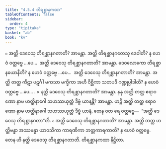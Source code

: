 ```yaml
---
title: "4.5.4 တိရစ္ဆာနကထာ"
tableOfContents: false
sidebar:
  order: 4
type: "tipitaka"
basket: "ab"
book: "kv"
---
```



<DynamicBreadcrumb />

<Division number="869" book="kv" e="ch" v="32" p="432">

<Paragraph number="2676" book="kv">
๐ အတ္ထိ ဒေဝေသု တိရစ္ဆာနဂတာတိ? အာမန္တာ. အတ္ထိ တိရစ္ဆာနဂတေသု ဒေဝါတိ? န ဟေဝံ ဝတ္တဗ္ဗေ …ပေ…  အတ္ထိ ဒေဝေသု တိရစ္ဆာနဂတာတိ? အာမန္တာ. ဒေဝလောကော တိရစ္ဆာနယောနီတိ? န ဟေဝံ ဝတ္တဗ္ဗေ …ပေ…  အတ္ထိ ဒေဝေသု တိရစ္ဆာနဂတာတိ? အာမန္တာ. အတ္ထိ တတ္ထ ကီဋာ ပဋင်္ဂါ မကသာ မက္ခိကာ အဟီ ဝိစ္ဆိကာ သတပဒီ ဂဏ္ဍုပ္ပါဒါတိ? န ဟေဝံ ဝတ္တဗ္ဗေ …ပေ… .
</Paragraph>

</Division>
<Division number="870" book="kv" e="ch" v="32" p="432">

<Paragraph number="2677" book="kv">
× နတ္ထိ ဒေဝေသု တိရစ္ဆာနဂတာတိ? အာမန္တာ. နနု အတ္ထိ တတ္ထ ဧရာဝဏော နာမ ဟတ္ထိနာဂေါ သဟဿယုတ္တံ ဒိဗ္ဗံ ယာနန္တိ? အာမန္တာ. ဟဉ္စိ အတ္ထိ တတ္ထ ဧရာဝဏော နာမ ဟတ္ထိနာဂေါ သဟဿယုတ္တံ ဒိဗ္ဗံ ယာနံ, တေန ဝတ ရေ ဝတ္တဗ္ဗေ—  “အတ္ထိ ဒေဝေသု တိရစ္ဆာနဂတာ”တိ.
</Paragraph>

</Division>
<Division number="871" book="kv" e="ch" v="32" p="432">

<Paragraph number="2678" book="kv">
๐ အတ္ထိ ဒေဝေသု တိရစ္ဆာနဂတာတိ? အာမန္တာ. အတ္ထိ တတ္ထ ဟတ္ထိဗန္ဓာ အဿဗန္ဓာ ယာဝသိကာ ကာရဏိကာ ဘတ္တကာရကာတိ? န ဟေဝံ ဝတ္တဗ္ဗေ. တေန ဟိ နတ္ထိ ဒေဝေသု တိရစ္ဆာနဂတာတိ.

</Paragraph>
</Division>

<Paragraph number="2679" type="center" book="kv">
တိရစ္ဆာနကထာ နိဋ္ဌိတာ.
</Paragraph>